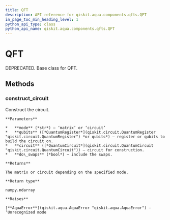 ```yaml
---
title: QFT
description: API reference for qiskit.aqua.components.qfts.QFT
in_page_toc_min_heading_level: 1
python_api_type: class
python_api_name: qiskit.aqua.components.qfts.QFT
---
```


# QFT

<Class id="qiskit.aqua.components.qfts.QFT" isDedicatedPage={true} github="https://github.com/qiskit-community/qiskit-aqua/tree/stable/0.7/qiskit/aqua/components/qfts/qft.py" signature="QFT">
  DEPRECATED. Base class for QFT.

  ## Methods

  ### construct\_circuit

  <Function id="qiskit.aqua.components.qfts.QFT.construct_circuit" name="construct_circuit" signature="QFT.construct_circuit(mode='circuit', qubits=None, circuit=None, do_swaps=True)">
    Construct the circuit.

    **Parameters**

    *   **mode** (*str*) – ‘matrix’ or ‘circuit’
    *   **qubits** ([*QuantumRegister*](qiskit.circuit.QuantumRegister "qiskit.circuit.QuantumRegister") *or qubits*) – register or qubits to build the circuit on.
    *   **circuit** ([*QuantumCircuit*](qiskit.circuit.QuantumCircuit "qiskit.circuit.QuantumCircuit")) – circuit for construction.
    *   **do\_swaps** (*bool*) – include the swaps.

    **Returns**

    The matrix or circuit depending on the specified mode.

    **Return type**

    numpy.ndarray

    **Raises**

    [**AquaError**](qiskit.aqua.AquaError "qiskit.aqua.AquaError") – ‘Unrecognized mode
  </Function>
</Class>

